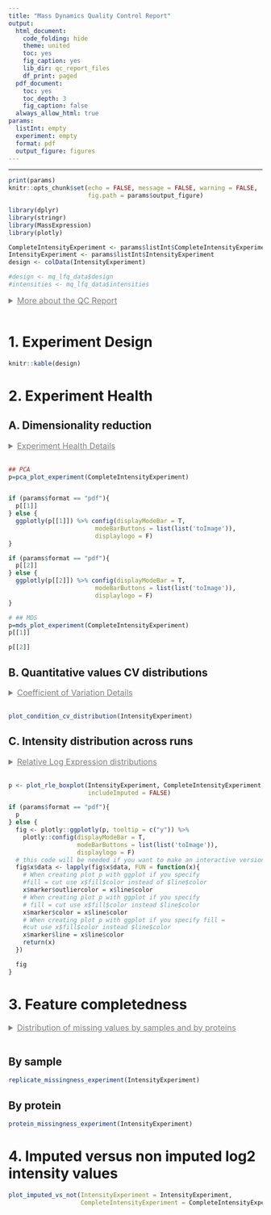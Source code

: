 ```yaml
---
title: "Mass Dynamics Quality Control Report"
output:
  html_document:
    code_folding: hide
    theme: united
    toc: yes
    fig_caption: yes
    lib_dir: qc_report_files
    df_print: paged
  pdf_document:
    toc: yes
    toc_depth: 3
    fig_caption: false
  always_allow_html: true
params:
  listInt: empty
  experiment: empty
  format: pdf
  output_figure: figures
---
```



<style type="text/css">

summary {
  text-decoration: underline;
  font-size: 16px;
  color: grey;
  cursor: pointer;
  margin-bottom: 16px;
}

summary, summary:active {
  border: none;
}

details span {
  margin-top: 8px;
  display: block;
}

#header .btn-group {
  display: none;
}

.main-container {
  max-width: 1400px !important;
}
</style>

--- 

```r
print(params)
knitr::opts_chunk$set(echo = FALSE, message = FALSE, warning = FALSE, 
                      fig.path = params$output_figure)
```

```r
library(dplyr)
library(stringr)
library(MassExpression)
library(plotly)

CompleteIntensityExperiment <- params$listInt$CompleteIntensityExperiment
IntensityExperiment <- params$listInt$IntensityExperiment
design <- colData(IntensityExperiment)

#design <- mq_lfq_data$design
#intensities <- mq_lfq_data$intensities
```


<details>
  <summary>More about the QC Report</summary>
  <span>
    <p>
      This QC Report is designed to help Scientists quickly assess the several aspect of experiment quality, There are 4 categories in the QC report:
    </p>
    <ul>
      <li>Experiment Design</li>
      <li>Experiment Health<li>
      <li>Feature Completeness</li>
      <li>Imputation</li>
    </ul>
  </span>
</details> 


# 1. Experiment Design

```r
knitr::kable(design)
```

# 2. Experiment Health

## A. Dimensionality reduction {.tabset .tabset-fade .tabset-pills}

<details>
  <summary>Experiment Health Details</summary>
  <span>
    <p>The Principal Component Aanalysis (PCA) plot is used to visualise differences between samples that are induced by their intensity profiles. PCA transforms high-dimensional data, like thousands of measured proteins or peptides intensities, into a reduced set of dimensions. The first two dimensions explain the greatest variability between the samples and they are a useful visual tool to confirm known clustering of the samples or to identify potential problems in the data. </p>
    <p>For a healthy experiment we expect:</p>
    <ul>
      <li>Technical Replicates to cluster tightly together.</li>
      <li>Biological Replicates to cluster more than non replicates.</li>
      <li>Clustering of the condition of interest should be visible</li>
    </ul>
    <p> If unexpected clusters occur or replicates don't cluster together it can be due to extra variability introduced by factors such as technical processing, other unexplored biological differences, sample swaps etc... The interpretation and trust in the the differential expression results should take these consideration into a account. If you think that the samples in the experiment show largely unexpected patterns, it is advisable to request support from an analyst. </p>
    <p>A scree plot shows the amount of variance explained by each dimension extracted by PCA. A high degree of variance in the first few dimensions may suggest large differences between your samples.</p>
  </span>
</details> 

```r
## PCA
p=pca_plot_experiment(CompleteIntensityExperiment)


if (params$format == "pdf"){
  p[[1]]
} else {
  ggplotly(p[[1]]) %>% config(displayModeBar = T, 
                        modeBarButtons = list(list('toImage')),
                        displaylogo = F)
}
```

```r
if (params$format == "pdf"){
  p[[2]]
} else {
  ggplotly(p[[2]]) %>% config(displayModeBar = T, 
                        modeBarButtons = list(list('toImage')),
                        displaylogo = F)
}
```

```r
# ## MDS
p=mds_plot_experiment(CompleteIntensityExperiment)
p[[1]]
```

```r
p[[2]]
```

## B. Quantitative values CV distributions {.tabset .tabset-fade .tabset-pills}

<details>
  <summary>Coefficient of Variation Details</summary>
  <span>
    <p>The Coefficient of Variation (CV) or Relative Standard Deviation, is calculated by the ratio of the standard deviation to the mean. It is used to measure the precision of a measure, in this case protein/peptide intensity. The plot below shows the distribution of the CVs by experimental conditions where each CV is calculated by protein and by experimental condition. The CV is displayed as %CV, which is the percentage of the mean represented by the standard deviation.  </p>
   <p>For a healthy experiment we expect:</p>
    <ul>
      <li>The distribution of the CVs across conditions to be mostly overlapping, e.g. similar modes</li>
      <li>The modes of the CVs not to be too high, ideally not above 50%</li>
    </ul>
    <p>If the distributions show worringly large %CV, this could affect the quality of the differential expression analysis.<p>
  </span>
</details> 

```r
plot_condition_cv_distribution(IntensityExperiment)
```


## C. Intensity distribution across runs {.tabset .tabset-fade .tabset-pills}

<details>
  <summary>Relative Log Expression distributions</summary>
  <span>
    <p>It is useful to inspect the distribution of the Relative Log Expression (RLE) values to identify samples with largely unusual distributions. The RLE values for a protein are obtained by centering intensities to the protein medians, where the median is computed using only available intensities, i.e. non zero values. The RLE is computed on the log-transformed data and after applying normalisation, when required. </p>
   <p>For a healthy experiment we expect:</p>
    <ul>
      <li>The RLE boxplots to have a similar median - centered around zero - across all samples </li>
      <li>The RLE boxplots to have a similar width of the boxes across samples </li>
    </ul>
     <p>If some samples show large deviations from the expected behaviour, it can be symptomatic of problems in the pre-processing of those samples.<p>
  </span>
</details> 


```r

p <- plot_rle_boxplot(IntensityExperiment, CompleteIntensityExperiment, 
                      includeImputed = FALSE)

if (params$format == "pdf"){
  p
} else {
  fig <- plotly::ggplotly(p, tooltip = c("y")) %>% 
    plotly::config(displayModeBar = T, 
                   modeBarButtons = list(list('toImage')),
                   displaylogo = F)
  # this code will be needed if you want to make an interactive version
  fig$x$data <- lapply(fig$x$data, FUN = function(x){
    # When creating plot p with ggplot if you specify 
    #fill = cut use x$fill$color instead of $line$color
    x$marker$outliercolor = x$line$color 
    # When creating plot p with ggplot if you specify 
    # fill = cut use x$fill$color instead $line$color
    x$marker$color = x$line$color
    # When creating plot p with ggplot if you specify fill = 
    #cut use x$fill$color instead $line$color
    x$marker$line = x$line$color 
    return(x)
  })

  fig
}
```
  
# 3. Feature completedness {.tabset .tabset-fade .tabset-pills}

<details>
  <summary>Distribution of missing values by samples and by proteins</summary>
  <span>
    <p> The amount of missing values can be affected by the biological condition or by technical factors and it can vary largely between experiments.</p>
   <p>For a healthy experiment we expect:</p>
    <ul>
      <li>The distribution of missing values replicate to be similar across replicates, especially within the same biological conditions</li>
    </ul>
    <p>There isns't a strict threshold to look for in terms of % of missing values. However, an unusually large amount of missingness in one or a few replicates can be sympthomatic of technial problems and should be taken into account when intepreting the final differential expression results.<p>
  </span>
</details> 

## By sample

```r
replicate_missingness_experiment(IntensityExperiment)
```


## By protein

```r
protein_missingness_experiment(IntensityExperiment)
```


# 4. Imputed versus non imputed log2 intensity values

```r
plot_imputed_vs_not(IntensityExperiment = IntensityExperiment,
                    CompleteIntensityExperiment = CompleteIntensityExperiment)
```
